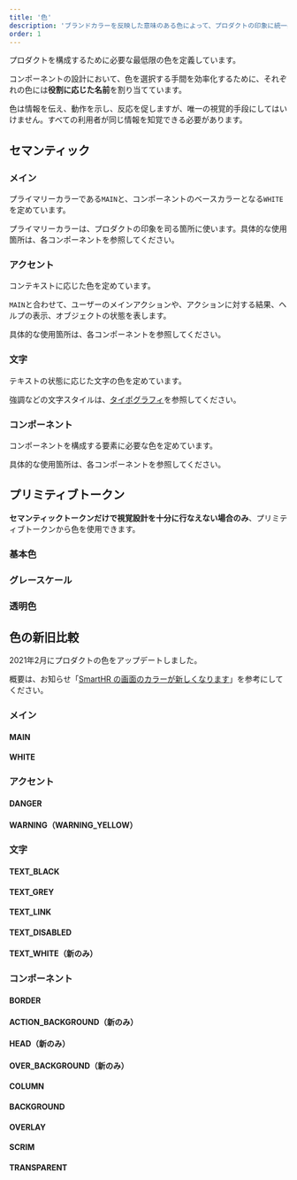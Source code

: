 ```yaml
---
title: '色'
description: 'ブランドカラーを反映した意味のある色によって、プロダクトの印象に統一感を与えます。'
order: 1
---
```



プロダクトを構成するために必要な最低限の色を定義しています。

コンポーネントの設計において、色を選択する手間を効率化するために、それぞれの色には**役割に応じた名前**を割り当てています。

色は情報を伝え、動作を示し、反応を促しますが、唯一の視覚的手段にしてはいけません。すべての利用者が同じ情報を知覚できる必要があります。

## セマンティック

### メイン

プライマリーカラーである`MAIN`と、コンポーネントのベースカラーとなる`WHITE`を定めています。

プライマリーカラーは、プロダクトの印象を司る箇所に使います。具体的な使用箇所は、各コンポーネントを参照してください。

<ColorPalettesWrapper>
  <ColorPalette colorValue="#0077c7" colorName="MAIN" description="プライマリーカラー（プロダクトの印象を司る箇所に使う）" />
  <ColorPalette colorValue="#fff" colorName="WHITE" description="コンポーネントの背景色（Baseコンポーネントなど）" />
</ColorPalettesWrapper>


### アクセント
コンテキストに応じた色を定めています。

`MAIN`と合わせて、ユーザーのメインアクションや、アクションに対する結果、ヘルプの表示、オブジェクトの状態を表します。

具体的な使用箇所は、各コンポーネントを参照してください。

<ColorPalettesWrapper>
  <ColorPalette colorValue="#e01e5a" colorName="DANGER" description="エラー色（操作前に、個人情報の流出や金銭的／法的リスクなど、強い警告をする場合も含む）" />
  <ColorPalette colorValue="#ffcc17" colorName="WARNING_YELLOW" description="警告色（削除やUndoなどの破壊的アクションをする前の注意に使う）。必ずTEXT_BLACKと組み合わせて使う" />
</ColorPalettesWrapper>


### 文字

テキストの状態に応じた文字の色を定めています。

強調などの文字スタイルは、[タイポグラフィ](/products/design-tokens/typography/)を参照してください。

<ColorPalettesWrapper>
  <ColorPalette colorValue="#23221e" colorName="TEXT_BLACK" description="基本的な文字の色" />
  <ColorPalette colorValue="#706d65" colorName="TEXT_GREY" description="TEXT_BLACKからジャンプ率を確保するときに使う文字の色" />
  <ColorPalette colorValue="#0071c1" colorName="TEXT_LINK" description="リンクを表す文字の色" />
  <ColorPalette colorValue="#c1bdb7" colorName="TEXT_DISABLED" description="disabled状態を表す文字の色" />
  <ColorPalette colorValue="#fff" colorName="TEXT_WHITE" description="暗い地色やMAINに対して使う文字の色" />
</ColorPalettesWrapper>


### コンポーネント

コンポーネントを構成する要素に必要な色を定めています。

具体的な使用箇所は、各コンポーネントを参照してください。

<ColorPalettesWrapper>
  <ColorPalette colorValue="#d6d3d0" colorName="BORDER" description="枠線・罫線の色" />
  <ColorPalette colorValue="#d6d3d0" colorName="ACTION_BACKGROUND" description="TableBulkActionAreaの背景色" />
  <ColorPalette colorValue="#edebe8" colorName="HEAD" description="テーブルヘッダーの背景色" />
  <ColorPalette colorValue="#f2f1f0" colorName="OVER_BACKGROUND" description="BACKGROUNDの上で使う囲み色（要素をグルーピングするときに使う色）" />
  <ColorPalette colorValue="#f8f7f6" colorName="COLUMN" description="WHITEの上で使う囲み色（要素をグルーピングするときに使う色）" />
  <ColorPalette colorValue="#f8f7f6" colorName="BACKGROUND" description="画面の背景色" />
  <ColorPalette colorValue="#03030226" colorName="OVERLAY" description="ボタンなどhover時に重ねる色" />
  <ColorPalette colorValue="#03030280" colorName="SCRIM" description="モーダル表示時のスクリム（モーダルの下の画面に重ねる）の色" />
  <ColorPalette colorValue="#ffffff00" colorName="TRANSPARENT" description="デザインツールだけで使う専用スタイル。コンポーネントの枠線などを消すときのAppearanceに使用" />
</ColorPalettesWrapper>

## プリミティブトークン
**セマンティックトークンだけで視覚設計を十分に行なえない場合のみ**、プリミティブトークンから色を使用できます。

### 基本色
<ColorPalettesWrapper>
  <ColorPalette colorValue="#030302" colorName="BLACK" />
  <ColorPalette colorValue="#fff" colorName="WHITE"/>
  <ColorPalette colorValue="#0077c7" colorName="BLUE_100" />
  <ColorPalette colorValue="#0071c1" colorName="BLUE_101" />
  <ColorPalette colorValue="#e01e5a" colorName="RED_100" />
  <ColorPalette colorValue="#ff8800" colorName="ORANGE_100" />
  <ColorPalette colorValue="#ffcc17" colorName="YELLOW_100" />
  <ColorPalette colorValue="#00c4cc" colorName="SMARTHR_BLUE"/>
</ColorPalettesWrapper>

### グレースケール
<ColorPalettesWrapper>
  <ColorPalette colorValue="#f8f7f6" colorName="GREY_5" />
  <ColorPalette colorValue="#f5f4f3" colorName="GREY_6"/>
  <ColorPalette colorValue="#f2f1f0" colorName="GREY_7" />
  <ColorPalette colorValue="#edebe8" colorName="GREY_9" />
  <ColorPalette colorValue="#d6d3d0" colorName="GREY_20" />
  <ColorPalette colorValue="#c1bdb7" colorName="GREY_30" />
  <ColorPalette colorValue="#706d65" colorName="GREY_65" />
  <ColorPalette colorValue="#23221e" colorName="GREY_100"/>
</ColorPalettesWrapper>

### 透明色
<ColorPalettesWrapper>
  <ColorPalette isHexCode={false} colorValue="rgba(3,3,2,0.15)" colorName="TRANSPARENCY_15"/>
  <ColorPalette isHexCode={false} colorValue="rgba(3,3,2,0.30)" colorName="TRANSPARENCY_30" />
  <ColorPalette isHexCode={false} colorValue="rgba(3,3,2,0.50)" colorName="TRANSPARENCY_50" />
</ColorPalettesWrapper>

## 色の新旧比較
2021年2月にプロダクトの色をアップデートしました。

概要は、お知らせ「[SmartHR の画面のカラーが新しくなります](https://smarthr.jp/update/21763)」を参考にしてください。

### メイン
#### MAIN

<ColorPalettesWrapper>
  <ColorPalette colorValue="#0077c7" colorName="新" />
  <ColorPalette colorValue="#00a5ab" colorName="旧" />
</ColorPalettesWrapper>

#### WHITE

<ColorPalettesWrapper>
  <ColorPalette colorValue="#ffffff" colorName="新 ※変更なし" />
  <ColorPalette colorValue="#ffffff" colorName="旧" />
</ColorPalettesWrapper>

### アクセント
#### DANGER

<ColorPalettesWrapper>
  <ColorPalette colorValue="#e01e5a" colorName="新" />
  <ColorPalette colorValue="#ef475b" colorName="旧" />
</ColorPalettesWrapper>

#### WARNING（WARNING_YELLOW）

<ColorPalettesWrapper>
  <ColorPalette colorValue="#ffcc17" colorName="新" />
  <ColorPalette colorValue="#ff8800" colorName="旧" />
</ColorPalettesWrapper>

### 文字
#### TEXT_BLACK

<ColorPalettesWrapper>
  <ColorPalette colorValue="#23221e" colorName="新" />
  <ColorPalette colorValue="#333333" colorName="旧" />
</ColorPalettesWrapper>

#### TEXT_GREY

<ColorPalettesWrapper>
  <ColorPalette colorValue="#706d65" colorName="新" />
  <ColorPalette colorValue="#767676" colorName="旧" />
</ColorPalettesWrapper>

#### TEXT_LINK

<ColorPalettesWrapper>
  <ColorPalette colorValue="#0071c1" colorName="新" />
  <ColorPalette colorValue="#007bc2" colorName="旧" />
</ColorPalettesWrapper>

#### TEXT_DISABLED

<ColorPalettesWrapper>
  <ColorPalette colorValue="#c1bdb7" colorName="新" />
  <ColorPalette colorValue="#c1c1c1" colorName="旧" />
</ColorPalettesWrapper>

#### TEXT_WHITE（新のみ）

<ColorPalettesWrapper>
  <ColorPalette colorValue="#ffffff" colorName="新" />
</ColorPalettesWrapper>

### コンポーネント
#### BORDER

<ColorPalettesWrapper>
  <ColorPalette colorValue="#d6d3d0" colorName="新" />
  <ColorPalette colorValue="#d6d6d6" colorName="旧" />
</ColorPalettesWrapper>

#### ACTION_BACKGROUND（新のみ）

<ColorPalettesWrapper>
  <ColorPalette colorValue="#d6d3d0" colorName="新" />
</ColorPalettesWrapper>

#### HEAD（新のみ）

<ColorPalettesWrapper>
  <ColorPalette colorValue="#edebe8" colorName="新" />
</ColorPalettesWrapper>

#### OVER_BACKGROUND（新のみ）

<ColorPalettesWrapper>
  <ColorPalette colorValue="#f2f1f0" colorName="新" />
</ColorPalettesWrapper>

#### COLUMN

<ColorPalettesWrapper>
  <ColorPalette colorValue="#f8f7f6" colorName="新" />
  <ColorPalette colorValue="#f9f9f9" colorName="旧" />
</ColorPalettesWrapper>

#### BACKGROUND

<ColorPalettesWrapper>
  <ColorPalette colorValue="#f8f7f6" colorName="新" />
  <ColorPalette colorValue="#f5f6fa" colorName="旧" />
</ColorPalettesWrapper>

#### OVERLAY

<ColorPalettesWrapper>
  <ColorPalette colorValue="#03030226" colorName="新" />
  <ColorPalette colorValue="#00000026" colorName="旧" />
</ColorPalettesWrapper>

#### SCRIM

<ColorPalettesWrapper>
  <ColorPalette colorValue="#03030280" colorName="新" />
  <ColorPalette colorValue="#0000007f" colorName="旧" />
</ColorPalettesWrapper>

#### TRANSPARENT

<ColorPalettesWrapper>
  <ColorPalette colorValue="#ffffff00" colorName="新 ※変更なし" />
  <ColorPalette colorValue="#ffffff00" colorName="旧" />
</ColorPalettesWrapper>
